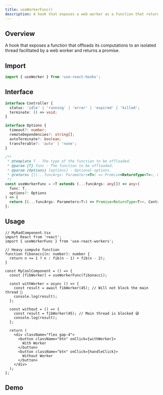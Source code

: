 ```yaml
---
title: useWorkerFunc()
description: A hook that exposes a web worker as a function that returns a promise
---
```



## Overview

A hook that exposes a function that offloads its computations to an isolated thread facilitated by a web worker and returns a promise.

## Import

```ts
import { useWorker } from 'use-react-hooks';
```

## Interface

```ts
interface Controller {
  status: 'idle' | 'running' | 'error' | 'expired' | 'killed';
  terminate: () => void;
}

interface Options {
  timeout?: number;
  remoteDependencies?: string[];
  autoTerminate?: boolean;
  transferable?: 'auto' | 'none';
}

/**
 * @template T - The type of the function to be offloaded.
 * @param {T} func - The function to be offloaded.
 * @param {Options} [options] - Optional options.
 * @returns {[(...funcArgs: Parameters<T>) => Promise<ReturnType<T>>, Controller]} - An array containing the offloaded function and a Controller object.
 */
const useWorkerFunc = <T extends (...funcArgs: any[]) => any>(
  func: T,
  options?: Options
) => {
  return [(...funcArgs: Parameters<T>) => Promise<ReturnType<T>>, Controller];
};
```

## Usage

```tsx
// MyRadComponent.tsx
import React from 'react';
import { useWorkerFunc } from 'use-react-workers';

// Heavy compute function
function fibonacci(n: number): number {
  return n <= 1 ? n : fib(n - 1) + fib(n - 2);
}

const MyCoolComponent = () => {
  const [fibWorker] = useWorkerFunc(fibonacci);

  const withWorker = async () => {
    const result = await fibWorker(45); // Will not block the main thread 🥳
    console.log(result);
  };

  const without = () => {
    const result = fibWorker(45); // Main thread is blocked 😪
    console.log(result);
  };

  return (
    <div className="flex gap-4">
      <button className="btn" onClick={withWorker}>
        With Worker
      </button>
      <button className="btn" onClick={handleClick}>
        Without Worker
      </button>
    </div>
  );
};
```

## Demo

<UseWorkerFunc client:only="react" />

